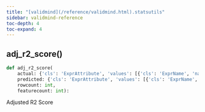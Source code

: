 ```yaml
---
title: "[validmind](/reference/validmind.html).statsutils"
sidebar: validmind-reference
toc-depth: 4
toc-expand: 4
---
```


## adj_r2_score[()]{.muted}

<!-- function.qmd.jinja2 - function signature -->

```python
def adj_r2_score(
    actual: {'cls': 'ExprAttribute', 'values': [{'cls': 'ExprName', 'name': 'np'}, {'cls': 'ExprName', 'name': 'ndarray'}]},
    predicted: {'cls': 'ExprAttribute', 'values': [{'cls': 'ExprName', 'name': 'np'}, {'cls': 'ExprName', 'name': 'ndarray'}]},
    rowcount: int,
    featurecount: int):
```

Adjusted R2 Score
